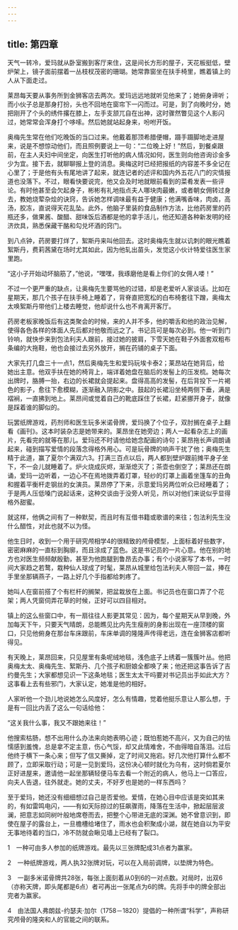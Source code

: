 ```yaml
---
---
---
```

title: 第四章
---




天气一转冷，爱玛就从卧室搬到客厅来住，这是间长方形的屋子，天花板挺低，壁炉架上，镜子面前摆着一丛枝杈茂密的珊瑚。她常靠窗坐在扶手椅里，瞧着镇上的人从下面走过。

莱昂每天要从事务所到金狮客店去两次。爱玛远远地就听见他来了；她俯身谛听；而小伙子总是那身打扮，头也不回地在窗帘下一闪而过。可是，到了向晚时分，她把刚开了个头的绣件撂在膝上，左手支颔兀自在出神，这时骤然瞥见这个人影闪过，她常常会浑身打个哆嗦。然后她就站起身来，吩咐开饭。

奥梅先生常在他们吃晚饭的当口过来。他戴着那顶希腊便帽，蹑手蹑脚地走进屋来，说是不想惊动他们，而且照例要说上一句：“二位晚上好！”然后，到餐桌跟前，在主人夫妇中间坐定，向医生打听他的病人情况如何，医生则向他咨询诊金多少为宜。接下去，就聊聊报上登的消息。奥梅这时已经把报纸的内容差不多全记在心里了；于是他有头有尾地讲了起来，就连记者的述评和国内外五花八门的灾情报道也没落下。不过，眼看快要说完，他又会及时地就眼前看到的菜肴发表一些评论。有时他甚至会欠起身子，彬彬有礼地指点夫人哪块肉最嫩，或者朝女佣转过身去，教她烧荤杂烩的诀窍，告诉她怎样调味最有益于健康；他满嘴香味，肉卤，高汤，胶冻，直说得天花乱坠。此外，他脑子里装的食品制作方法，比他药房里的药瓶还多，做果酱、酸醋、甜味饭后酒都是他的拿手活儿，他还知道各种新发明的经济炊具，熟悉保藏干酪和勾兑坏酒的窍门。

到八点钟，药房要打烊了，絮斯丹来叫他回去。这时奥梅先生就以讥刺的眼光瞧着絮斯丹，费莉茜黛在场时尤其如此，因为他轧出苗头，发觉这小伙计特爱往医生家里跑。

“这小子开始动坏脑筋了，”他说，“嘿嘿，我琢磨他是看上你们的女佣人喽！”

不过一个更严重的缺点，让奥梅先生要骂他的过错，却是老爱听人家谈话。比如在星期天，那几个孩子在扶手椅上睡着了，背脊直把宽松的白布椅套往下蹭，奥梅太太唤絮斯丹带他们上楼去睡觉，他却说什么也不肯离开客厅。

药房老板家晚饭后有这类聚会的时候，来的人并不多，他的嚼舌和他的政治见解，使得各色各样的体面人先后都对他敬而远之了。书记员可是每次必到。他一听到门铃响，就快步来到包法利夫人跟前，接过她的披肩，下雪天她在鞋子外面套双粗布条编的大拖鞋，他也会接过去另外放开，搁在药铺的桌子下面。

大家先打几盘三十一点1，然后奥梅先生和爱玛玩埃卡泰2；莱昂站在她背后，给她出主意。他双手扶在她的椅背上，端详着她盘在脑后的发髻上的压发梳。她每次出牌时，胳膊一抬，右边的长裙就会提起来。盘得高高的发髻，在后背投下一片褐色的影子，愈往下愈模糊，逐渐融入阴影之中。鼓起的长裙沿坐椅两侧下垂，满是褶裥，一直拂到地上。莱昂间或觉着自己的靴底踩住了长裙，赶紧挪开身子，就像是踩着谁的脚似的。

玩罢纸牌游戏，药剂师和医生玩多米诺骨牌，爱玛换了个位子，双肘搁在桌子上翻看《画刊》。这本时装杂志是她带来的。莱昂坐在她旁边；两人一起看杂志上的画片，先看完的就等在那儿。爱玛还不时请他给她念配画的诗句；莱昂拖长声调朗诵起来，碰到描写爱情的段落念得格外用心。可是玩骨牌的响声干扰了他；奥梅先生精于此道，赢了夏尔个满双六3。打满三百点以后，两人都到壁炉跟前摊平身子坐下，不一会儿就睡着了。炉火烧成灰烬，渐渐熄灭了；茶壶也倒空了；莱昂还在朗诵，爱玛一边听着，一边心不在焉地拨弄着灯罩，轻纱的灯罩上画着坐篷车的丑角和握着平衡杆走钢丝的女演员。莱昂停了下来，示意爱玛另两位听众已经睡着了；于是两人压低嗓门说起话来，这种交谈由于没旁人听见，所以对他们来说似乎显得格外甜蜜。

就这样，他俩之间有了一种默契，而且时有互借书籍或歌谱的来往；包法利先生没什么醋性，对此也就不以为怪。

他生日时，收到一个用于研究颅相学4的很精致的颅骨模型，上面标着好些数字，密密麻麻的一直标到胸廓，而且涂成了蓝色。这是书记员的一片心意。他在别的地方也对医生频频献殷勤，甚至为他跑腿到鲁昂去办事；有个小说家写了本书，一时间大家趋之若鹜，栽种仙人球成了时髦，莱昂从城里给包法利夫人带回一盆，捧在手里坐那辆燕子，一路上好几个手指都给刺疼了。

她叫人在窗前搭了个有栏杆的搁架，把盆栽放在上面。书记员也在窗口弄了个花架；两人凭窗伺弄花草的时候，正好可以四目相对。

镇上的这么些窗口中，有一扇往往人影更其常见：因为，每个星期天从早到晚，外加每天下午，只要天气晴朗，总能瞧见比内先生瘦削的身影出现在一座顶楼的窗口，只见他俯身在那台车床跟前，车床单调的隆隆声传得老远，连在金狮客店都听得见。

有天晚上，莱昂回来，只见屋里有条呢绒地毯，浅色底子上绣着一簇簇叶丛。他把奥梅太太、奥梅先生、絮斯丹、几个孩子和厨娘全都唤了来；他还把这事告诉了吉约曼先生；大家都想见识一下这条地毯；医生太太干吗要对书记员出手如此大方？这事看上去有些邪门，大家认定，她准是他的相好。

人家听他一个劲儿地说她怎么风度好，怎么有情趣，觉着他挺乐意让人那么想，于是有一回比内丢了这么一句话给他：

“这关我什么事，我又不跟她来往！”

他搜索枯肠，想不出用什么办法来向她表明心迹；既怕惹她不高兴，又为自己的怯懦感到羞愧，总是拿不定主意，伤心气馁，却又此情难舍，不由得暗自落泪。过后他终于横下一条心来；但写了信又撕掉，定了时间又拖宕。好几次他打算什么都不顾了，立即采取行动；可是一见到爱玛，这份决心顿时就化为乌有，这时倘若夏尔正好进屋来，邀请他一起坐那辆轻便马车去看一个附近的病人，他马上一口答应，向夫人告退，往外就走。她的丈夫，不好歹也是她的一样东西吗？

至于爱玛，她还没有细细想过自己是否爱他。爱情，在她心目中应该是突如其来的，有如雷鸣电闪，——有如天际掠过的狂飙骤雨，降落在生活中，掀起层层波澜，把意志如同树叶般地席卷而去，把整个心带进无底的深渊。她不曾意识到，即使在屋子的露台上，一旦檐槽给堵住了，雨水也会积聚成小湖，就在她自以为平安无事地待着的当口，冷不防就会瞅见墙上已经有了裂口。





1　一种可由多人参加的纸牌游戏。最先以三张牌配成31点者为赢家。

2　一种纸牌游戏，两人执32张牌对玩，可以在入局前调牌，以垫牌为特色。

3　一副多米诺骨牌共28张，每张上面刻着从0到6的一对点数。对局时，出双6（亦称天牌，即头尾都是6点）者可再出一张尾点为6的牌。先将手中的牌全部出完者为赢家。

4　由法国人弗朗兹-约瑟夫·加尔（1758－1820）提倡的一种所谓“科学”，声称研究颅骨的隆突和人的官能之间的联系。